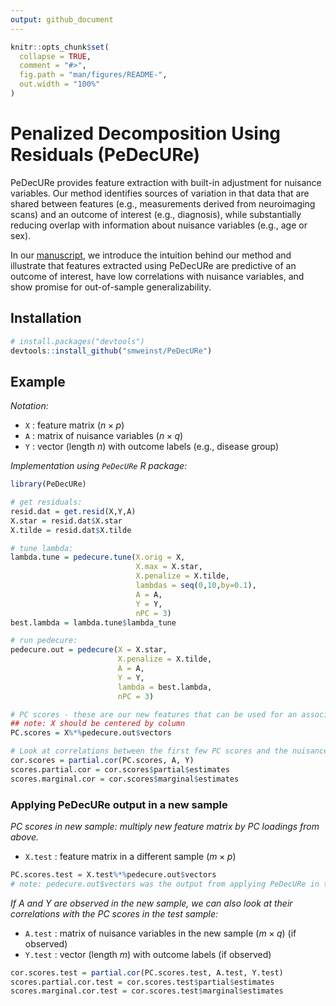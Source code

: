 ```yaml
---
output: github_document
---
```


<!-- README.md is generated from README.Rmd. Please edit that file -->

```r
knitr::opts_chunk$set(
  collapse = TRUE,
  comment = "#>",
  fig.path = "man/figures/README-",
  out.width = "100%"
)
```

# Penalized Decomposition Using Residuals (PeDecURe)

PeDecURe provides feature extraction with built-in adjustment for nuisance variables. Our method identifies sources of variation in that data that are shared between features (e.g., measurements derived from neuroimaging scans) and an outcome of interest (e.g., diagnosis), while substantially reducing overlap with information about nuisance variables (e.g., age or sex).

In our [manuscript](https://www.biorxiv.org/content/10.1101/2022.01.27.477859v1), we introduce the intuition behind our method and illustrate that features extracted using PeDecURe are predictive of an outcome of interest, have low correlations with nuisance variables, and show promise for out-of-sample generalizability.

<!-- badges: start -->
<!-- badges: end -->

## Installation

``` r
# install.packages("devtools")
devtools::install_github("smweinst/PeDecURe")
```
## Example

*Notation:*  

* `X` : feature matrix $(n \times p)$
* `A` : matrix of nuisance variables $(n \times q)$
* `Y` : vector (length $n$) with outcome labels (e.g., disease group)  

*Implementation using `PeDecURe` R package:*  

```r
library(PeDecURe)

# get residuals:
resid.dat = get.resid(X,Y,A)
X.star = resid.dat$X.star
X.tilde = resid.dat$X.tilde

# tune lambda:
lambda.tune = pedecure.tune(X.orig = X,
                            X.max = X.star,
                            X.penalize = X.tilde,
                            lambdas = seq(0,10,by=0.1),
                            A = A,
                            Y = Y,
                            nPC = 3)
best.lambda = lambda.tune$lambda_tune

# run pedecure:
pedecure.out = pedecure(X = X.star,
                        X.penalize = X.tilde,
                        A = A,
                        Y = Y,
                        lambda = best.lambda,
                        nPC = 3)

# PC scores - these are our new features that can be used for an association study, predictive model, etc.
## note: X should be centered by column
PC.scores = X%*%pedecure.out$vectors

# Look at correlations between the first few PC scores and the nuisance variables (A1, A2, Y)
cor.scores = partial.cor(PC.scores, A, Y)
scores.partial.cor = cor.scores$partial$estimates
scores.marginal.cor = cor.scores$marginal$estimates
```

### Applying PeDecURe output in a new sample
*PC scores in new sample: multiply new feature matrix by PC loadings from above.*  

* `X.test` : feature matrix in a different sample $(m \times p)$  
```r
PC.scores.test = X.test%*%pedecure.out$vectors
# note: pedecure.out$vectors was the output from applying PeDecURe in training sample above
```

*If $A$ and $Y$ are observed in the new sample, we can also look at their correlations with the PC scores in the test sample:*

* `A.test` : matrix of nuisance variables in the new sample $(m \times q)$ (if observed)
* `Y.test` : vector (length $m$) with outcome labels (if observed)

```r
cor.scores.test = partial.cor(PC.scores.test, A.test, Y.test)
scores.partial.cor.test = cor.scores.test$partial$estimates
scores.marginal.cor.test = cor.scores.test$marginal$estimates
```
